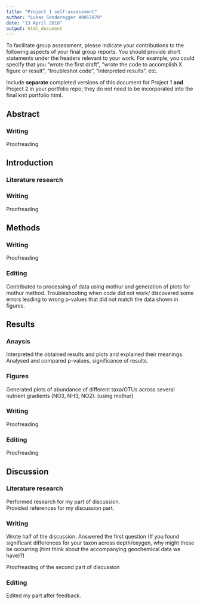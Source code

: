```yaml
---
title: "Project 1 self-assessment"
author: "Lukas Sonderegger 49057870"
date: "13 April 2018"
output: html_document
---
```


To facilitate group assessment, please indicate your contributions to the following aspects of your final group reports. You should provide short statements under the headers relevant to your work. For example, you could specify that you "wrote the first draft", "wrote the code to accomplish X figure or result", "troubleshot code", "interpreted results", etc.

Include **separate** completed versions of this document for Project 1 **and** Project 2 in your portfolio repo; they do not need to be incorporated into the final knit portfolio html.

## Abstract

### Writing  
Proofreading  




## Introduction
### Literature research

### Writing
Proofreading





## Methods
### Writing
Proofreading



### Editing  
Contributed to processing of data using mothur and generation of plots for mothur method.
Troubleshooting when code did not work/ discovered some errors leading to wrong p-values that did not match the data shown in figures.


## Results
### Anaysis   
Interpreted the obtained results and plots and explained their meanings.  
Analysed and compared p-values, significance of results.





### Figures
Generated plots of abundance of different taxa/OTUs across several nutrient gradients (NO3, NH3, NO2). (using mothur)

### Writing  
Proofreading   

### Editing  
Proofreading  


## Discussion


### Literature research
Performed research for my part of discussion.  
Provided references for my discussion part.    

### Writing

Wrote half of the discussion. Answered the first question (If you found significant differences for your taxon across depth/oxygen, why might these be occurring (hint think about the accompanying geochemical data we have)?)

Proofreading of the second part of discussion

### Editing  
Edited my part after feedback.